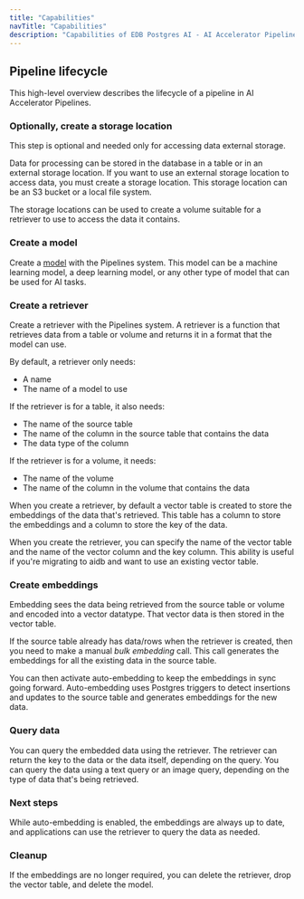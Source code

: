 ```yaml
---
title: "Capabilities"
navTitle: "Capabilities"
description: "Capabilities of EDB Postgres AI - AI Accelerator Pipelines."
---
```


## Pipeline lifecycle

This high-level overview describes the lifecycle of a pipeline in AI Accelerator Pipelines.

### Optionally, create a storage location

This step is optional and needed only for accessing data external storage.

Data for processing can be stored in the database in a table or in an external storage location.
If you want to use an external storage location to access data, you must create a storage location.
This storage location can be an S3 bucket or a local file system.

The storage locations can be used to create a volume suitable for a retriever to use to access the data it contains.

### Create a model

Create a [model](models) with the Pipelines system. This model can be a machine learning model, a deep learning model, or any other type of model that can be used for AI tasks.

### Create a retriever

Create a retriever with the Pipelines system. A retriever is a function that retrieves data from a table or volume and returns it in a format that the model can use.

By default, a retriever only needs:

* A name
* The name of a model to use

If the retriever is for a table, it also needs:

* The name of the source table
* The name of the column in the source table that contains the data
* The data type of the column

If the retriever is for a volume, it needs:

* The name of the volume
* The name of the column in the volume that contains the data

When you create a retriever, by default a vector table is created to store the embeddings of the data that's retrieved.
This table has a column to store the embeddings and a column to store the key of the data.

When you create the retriever, you can specify the name of the vector table and the name of the vector column and the key column. This ability is useful if you're migrating to aidb and want to use an existing vector table.

### Create embeddings

Embedding sees the data being retrieved from the source table or volume and encoded into a vector datatype. That vector data is then stored in the vector table.

If the source table already has data/rows when the retriever is created, then you need to make a manual *bulk embedding* call. This call generates the embeddings for all the existing data in the source table.

You can then activate auto-embedding to keep the embeddings in sync going forward. Auto-embedding uses Postgres triggers to detect insertions and updates to the source table and generates embeddings for the new data.

### Query data

You can query the embedded data using the retriever. The retriever can return the key to the data or the data itself, depending on the query. You can query the data using a text query or an image query, depending on the type of data that's being retrieved.

### Next steps

While auto-embedding is enabled, the embeddings are always up to date, and applications can use the retriever to query the data as needed.

### Cleanup

If the embeddings are no longer required, you can delete the retriever, drop the vector table, and delete the model.
